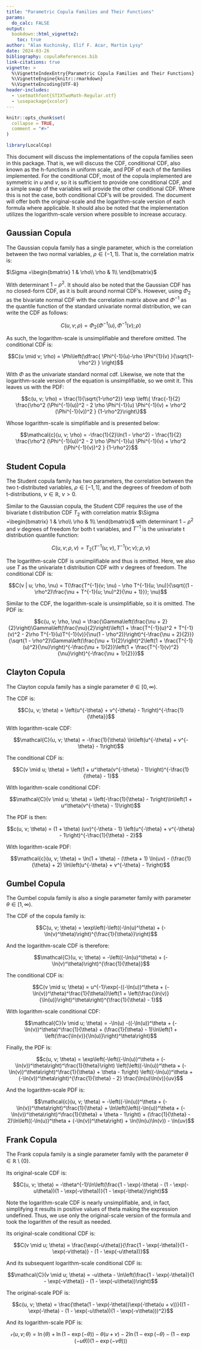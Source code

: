 ```yaml
---
title: "Parametric Copula Families and Their Functions"
params:
  do_calc: FALSE
output:
  bookdown::html_vignette2:
    toc: true
author: "Alan Kuchinsky, Elif F. Acar, Martin Lysy"
date: 2024-03-26
bibliography: copulaReferences.bib
link-citations: true
vignette: >
  %\VignetteIndexEntry{Parametric Copula Families and Their Functions}
  %\VignetteEngine{knitr::rmarkdown}
  %\VignetteEncoding{UTF-8}
header-includes:
  - \setmathfont{STIXTwoMath-Regular.otf}
  - \usepackage{xcolor}
---
```


```r
knitr::opts_chunk$set(
  collapse = TRUE,
  comment = "#>"
)
```

```r
library(LocalCop)
```


This document will discuss the implementations of the copula families seen in this package. That is, we will discuss the CDF, conditional CDF, also known as the h-functions in uniform scale, and PDF of each of the families implemented. For the conditional CDF, most of the copula implemented are symmetric in $u$ and $v$, so it is sufficient to provide one conditional CDF, and a simple swap of the variables will provide the other conditional CDF. Where this is not the case, both conditional CDF's will be provided. The document will offer both the original-scale and the logarithm-scale version of each formula where applicable. It should also be noted that the implementation utilizes the logarithm-scale version where possible to increase accuracy.

## Gaussian Copula

The Gaussian copula family has a single parameter, which is the correlation between the two normal variables, $\rho \in (-1, 1)$. That is, the correlation matrix is:

$\Sigma =\begin{bmatrix}
1 & \rho\\
\rho & 1\\
\end{bmatrix}$

With determinant $1 - \rho^2$. It should also be noted that the Gaussian CDF has no closed-form CDF, as it is built around normal CDF's. However, using $\Phi_2$ as the bivariate normal CDF with the correlation matrix above and $\Phi^{-1}$ as the quantile function of the standard univariate normal distribution, we can write the CDF as follows:

$$C(u, v; \rho) = \Phi_2 ( \Phi^{-1}(u), \Phi^{-1}(v) ; \rho)$$

As such, the logarithm-scale is unsimplifiable and therefore omitted. The conditional CDF is:

$$C(u \mid v; \rho) = \Phi\left(\dfrac{ \Phi^{-1}(u)-\rho \Phi^{1}(v) }{\sqrt{1-\rho^2} } \right)$$

With $\Phi$ as the univariate standard normal cdf. Likewise, we note that the logarithm-scale version of the equation is unsimplifiable, so we omit it. This leaves us with the PDF:

$$c(u, v; \rho) = \frac{1}{\sqrt{1-\rho^2}} \exp \left\{ \frac{-1}{2} \frac{\rho^2  (\Phi^{-1}(u))^2 - 2 \rho \Phi^{-1}(u) \Phi^{-1}(v) + \rho^2 (\Phi^{-1}(v))^2 } {1-\rho^2}\right\}$$

Whose logarithm-scale is simplifiable and is presented below:

$$\mathcal{c}(u, v; \rho) = -\frac{1}{2}\ln(1 - \rho^2) - \frac{1}{2} \frac{\rho^2  (\Phi^{-1}(u))^2 - 2 \rho \Phi^{-1}(u) \Phi^{-1}(v) + \rho^2 (\Phi^{-1}(v))^2 } {1-\rho^2}$$


## Student Copula

The Student copula family has two parameters, the correlation between the two t-distributed variables, $\rho \in [-1, 1]$, and the degrees of freedom of both t-distributions, $\nu \in \mathbb{R}$, $\nu > 0$.

Similar to the Gaussian copula, the Student CDF requires the use of the bivariate t distribution CDF $T_2$ with correlation matrix $\Sigma =\begin{bmatrix}
1 & \rho\\
\rho & 1\\
\end{bmatrix}$ with determinant $1 - \rho^2$ and $\nu$ degrees of freedom for both t variables, and $T^{-1}$ is the univariate t distribution quantile function:

$$C(u, v; \rho, \nu) = T_2(T^{-1}(u; \nu), T^{-1}(v; \nu); \rho, \nu)$$

The logarithm-scale CDF is unsimplifiable and thus is omitted. Here, we also use $T$ as the univariate t distribution CDF with $\nu$ degrees of freedom. The conditional CDF is:

$$C(v | u; \rho, \nu) = T(\frac{T^{-1}(v; \nu) - \rho T^{-1}(u; \nu)}{\sqrt{(1 - \rho^2)\frac{\nu + T^{-1}(u; \nu)^2}{\nu + 1}}}; \nu)$$

Similar to the CDF, the logarithm-scale is unsimplifiable, so it is omitted. The PDF is:

$$c(u, v; \rho, \nu) = \frac{\Gamma\left(\frac{\nu + 2}{2}\right)\Gamma\left(\frac{\nu}{2}\right)\left(1 + \frac{T^{-1}(u)^2 + T^{-1}(v)^2 - 2\rho T^{-1}(u)T^{-1}(v)}{\nu(1 - \rho^2)}\right)^{-\frac{\nu + 2}{2}}}{\sqrt{1 - \rho^2}\Gamma\left(\frac{\nu + 1}{2}\right)^2\left(1 + \frac{T^{-1}(u)^2}{\nu}\right)^{-\frac{\nu + 1}{2}}\left(1 + \frac{T^{-1}(v)^2}{\nu}\right)^{-\frac{\nu + 1}{2}}}$$


## Clayton Copula

The Clayton copula family has a single parameter $\theta \in [0, \infty)$.

The CDF is:

$$C(u, v; \theta) = \left(u^{-\theta} + v^{-\theta} - 1\right)^{-\frac{1}{\theta}}$$

With logarithm-scale CDF:

$$\mathcal{C}(u, v; \theta) = -\frac{1}{\theta} \ln\left(u^{-\theta} + v^{-\theta} - 1\right)$$

The conditional CDF is:

$$C(v \mid u; \theta) = \left(1 + u^\theta(v^{-\theta} - 1)\right)^{-\frac{1}{\theta} - 1}$$

With logarithm-scale conditional CDF:

$$\mathcal{C}(v \mid u; \theta) = \left(-\frac{1}{\theta} - 1\right)\ln\left(1 + u^\theta(v^{-\theta} - 1)\right)$$

The PDF is then:

$$c(u, v; \theta) = (1 + \theta) (uv)^{-\theta - 1} \left(u^{-\theta} + v^{-\theta} - 1\right)^{-\frac{1}{\theta} - 2}$$

With logarithm-scale PDF:

$$\mathcal{c}(u, v; \theta) = \ln(1 + \theta) - (\theta + 1) \ln(uv) - (\frac{1}{\theta} + 2) \ln\left(u^{-\theta} + v^{-\theta} - 1\right)$$


## Gumbel Copula

The Gumbel copula family is also a single parameter family with parameter $\theta \in [1, \infty)$.

The CDF of the copula family is:

$$C(u, v; \theta) = \exp\left(-\left((-\ln(u)^\theta) + (-\ln(v)^\theta)\right)^{\frac{1}{\theta}}\right)$$

And the logarithm-scale CDF is therefore:

$$\mathcal{C}(u, v; \theta) = -\left((-\ln(u)^\theta) + (-\ln(v)^\theta)\right)^{\frac{1}{\theta}}$$

The conditional CDF is:

$$C(v \mid u; \theta) = u^{-1}\exp(-((-\ln(u))^\theta + (-\ln(v))^\theta)^\frac{1}{\theta})\left(1 + \left(\frac{\ln(v)}{\ln(u)}\right)^\theta\right)^{\frac{1}{\theta} - 1}$$

With logarithm-scale conditional CDF:

$$\mathcal{C}(v \mid u; \theta) = -\ln(u) -((-\ln(u))^\theta + (-\ln(v))^\theta)^\frac{1}{\theta} + (\frac{1}{\theta} - 1)\ln\left(1 + \left(\frac{\ln(v)}{\ln(u)}\right)^\theta\right)$$

Finally, the PDF is:

$$c(u, v; \theta) = \exp\left(-\left((-\ln(u))^\theta + (-\ln(v))^\theta\right)^\frac{1}{theta}\right) \left(\left((-\ln(u))^\theta + (-\ln(v))^\theta\right)^\frac{1}{\theta} + \theta - 1\right) \left((-\ln(u))^\theta + (-\ln(v))^\theta\right)^{\frac{1}{\theta} - 2} \frac{\ln(u)\ln(v)}{uv}$$

And the logarithm-scale PDF is:

$$\mathcal{c}(u, v; \theta) = -\left((-\ln(u))^\theta + (-\ln(v))^\theta\right)^\frac{1}{\theta} + \ln\left(\left((-\ln(u))^\theta + (-\ln(v))^\theta\right)^\frac{1}{\theta} + \theta - 1\right) + (\frac{1}{\theta} - 2)\ln\left((-\ln(u))^\theta + (-\ln(v))^\theta\right) + \ln(\ln(u)\ln(v)) - \ln(uv)$$


## Frank Copula

The Frank copula family is a single parameter family with the parameter $\theta \in \mathbb{R} \setminus \{0\}$. 

Its original-scale CDF is:

$$C(u, v; \theta) = -\theta^{-1}\ln\left(\frac{1 - \exp(-\theta) - (1 - \exp(-u\theta))(1 - \exp(-v\theta))}{1 - \exp(-\theta)}\right)$$

Note the logarithm-scale CDF is nearly unsimplifiable, and, in fact, simplifying it results in positive values of theta making the expression undefined. Thus, we use only the original-scale version of the formula and took the logarithm of the result as needed.

Its original-scale conditional CDF is:

$$C(v \mid u; \theta) = \frac{\exp(-u\theta)}{\frac{1 - \exp(-\theta)}{1 - \exp(-v\theta)} - (1 - \exp(-u\theta))}$$

And its subsequent logarithm-scale conditional CDF is:

$$\mathcal{C}(v \mid u; \theta) = -u\theta - \ln\left(\frac{1 - \exp(-\theta)}{1 - \exp(-v\theta)} - (1 - \exp(-u\theta))\right)$$

The original-scale PDF is:

$$c(u, v; \theta) = \frac{\theta(1 - \exp(-\theta))\exp(-\theta(u + v))}{(1 - \exp(-\theta) - (1 - \exp(-u\theta))(1 - \exp(-v\theta)))^2}$$

And its logarithm-scale PDF is:

$$\mathcal{c}(u, v; \theta) = \ln(\theta) + \ln(1 - \exp(-\theta)) - \theta(u + v) - 2\ln(1 - \exp(-\theta) - (1 - \exp(-u\theta))(1 - \exp(-v\theta)))$$